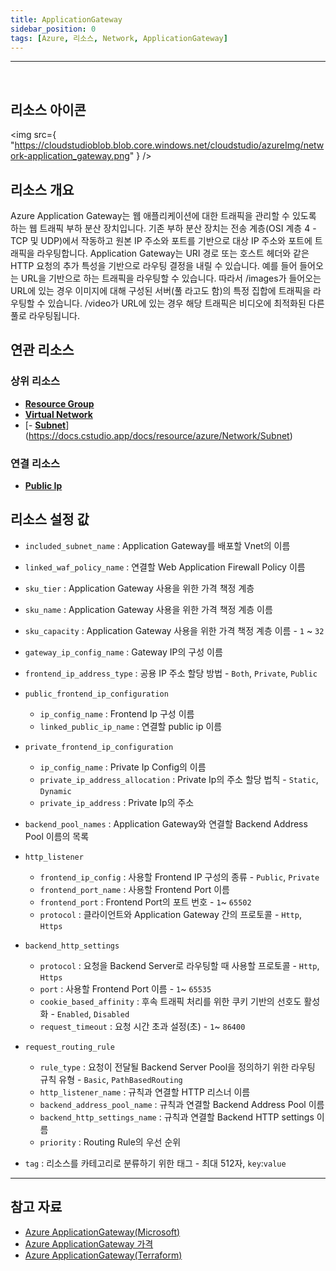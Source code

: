 ```yaml
---
title: ApplicationGateway
sidebar_position: 0
tags: [Azure, 리소스, Network, ApplicationGateway]
---
```


<hr />
<br />

## 리소스 아이콘

<img
    src={
        "https://cloudstudioblob.blob.core.windows.net/cloudstudio/azureImg/network-application_gateway.png"
    }
/>

## 리소스 개요

Azure Application Gateway는 웹 애플리케이션에 대한 트래픽을 관리할 수 있도록 하는 웹 트래픽 부하 분산 장치입니다.
기존 부하 분산 장치는 전송 계층(OSI 계층 4 - TCP 및 UDP)에서 작동하고 원본 IP 주소와 포트를 기반으로 대상 IP 주소와 포트에 트래픽을 라우팅합니다.
Application Gateway는 URI 경로 또는 호스트 헤더와 같은 HTTP 요청의 추가 특성을 기반으로 라우팅 결정을 내릴 수 있습니다. 예를 들어 들어오는 URL을 기반으로 하는 트래픽을 라우팅할 수 있습니다.
따라서 /images가 들어오는 URL에 있는 경우 이미지에 대해 구성된 서버(풀 라고도 함)의 특정 집합에 트래픽을 라우팅할 수 있습니다. /video가 URL에 있는 경우 해당 트래픽은 비디오에 최적화된 다른 풀로 라우팅됩니다.

## 연관 리소스

### 상위 리소스

-   [**Resource Group**](https://docs.cstudio.app/docs/resource/azure/Base/ResourceGroup)
-   [**Virtual Network**](https://docs.cstudio.app/docs/resource/azure/Network/VirtualNetwork)
-   [- [**Subnet**](https://docs.cstudio.app/docs/resource/azure/Network/Subnet)](https://docs.cstudio.app/docs/resource/azure/Network/Subnet)

### 연결 리소스

-   [**Public Ip**](https://docs.cstudio.app/docs/resource/azure/Network/PublicIp)

## 리소스 설정 값

-   `included_subnet_name` : Application Gateway를 배포할 Vnet의 이름

-   `linked_waf_policy_name` : 연결할 Web Application Firewall Policy 이름

-   `sku_tier` : Application Gateway 사용을 위한 가격 책정 계층

-   `sku_name` : Application Gateway 사용을 위한 가격 책정 계층 이름

-   `sku_capacity` : Application Gateway 사용을 위한 가격 책정 계층 이름 - `1` ~ `32`

-   `gateway_ip_config_name` : Gateway IP의 구성 이름

-   `frontend_ip_address_type` : 공용 IP 주소 할당 방법 - `Both`, `Private`, `Public`

-   `public_frontend_ip_configuration`

    -   `ip_config_name` : Frontend Ip 구성 이름
    -   `linked_public_ip_name` : 연결할 public ip 이름

-   `private_frontend_ip_configuration`

    -   `ip_config_name` : Private Ip Config의 이름
    -   `private_ip_address_allocation` : Private Ip의 주소 할당 법칙 - `Static`, `Dynamic`
    -   `private_ip_address` : Private Ip의 주소

-   `backend_pool_names` : Application Gateway와 연결할 Backend Address Pool 이름의 목록

-   `http_listener`
    -   `frontend_ip_config` : 사용할 Frontend IP 구성의 종류 - `Public`, `Private`
    -   `frontend_port_name` : 사용할 Frontend Port 이름
    -   `frontend_port` : Frontend Port의 포트 번호 - `1`~ `65502`
    -   `protocol` : 클라이언트와 Application Gateway 간의 프로토콜 - `Http`, `Https`
-   `backend_http_settings`
    -   `protocol` : 요청을 Backend Server로 라우팅할 때 사용할 프로토콜 - `Http`, `Https`
    -   `port` : 사용할 Frontend Port 이름 - `1`~ `65535`
    -   `cookie_based_affinity` : 후속 트래픽 처리를 위한 쿠키 기반의 선호도 활성화 - `Enabled`, `Disabled`
    -   `request_timeout` : 요청 시간 초과 설정(초) - `1`~ `86400`
-   `request_routing_rule`

    -   `rule_type` : 요청이 전달될 Backend Server Pool을 정의하기 위한 라우팅 규칙 유형 - `Basic`, `PathBasedRouting`
    -   `http_listener_name` : 규칙과 연결할 HTTP 리스너 이름
    -   `backend_address_pool_name` : 규칙과 연결할 Backend Address Pool 이름
    -   `backend_http_settings_name` : 규칙과 연결할 Backend HTTP settings 이름
    -   `priority` : Routing Rule의 우선 순위

-   `tag` : 리소스를 카테고리로 분류하기 위한 태그 - 최대 512자, `key`:`value`

---

## 참고 자료

-   [Azure ApplicationGateway(Microsoft)](https://learn.microsoft.com/ko-kr/azure/application-gateway/overview)
-   [Azure ApplicationGateway 가격](https://azure.microsoft.com/en-us/pricing/details/application-gateway/)
-   [Azure ApplicationGateway(Terraform)](https://registry.terraform.io/providers/hashicorp/azurerm/latest/docs/resources/application_gateway)
